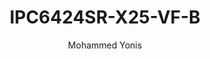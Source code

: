 ---
id: 1
title: "IPC6424SR-X25-VF-B"
desc: "4MP PTZ Camera with 25x Optical Zoom"
img: "/src/assets/content/Prime/IPC6424SR-X25-VF-B.png"
alt: "4MP PTZ Camera with 25x Optical Zoom"
author: "Mohammed Yonis"
reviewBody: "best service and support"
ratingValue: 5

features:
   - "4MP, 1/2.8’’ CMOS sensor for high-quality images"
   - "2688×1520@30fps video resolution"
   - "Ultra 265, H.265, H.264, MJPEG support"
   - "25X optical zoom for clear details"
   - "Smart intrusion detection with false alarm filtering"
   - "People counting and crowd density monitoring"
   - "LightHunter technology for excellent low-light performance"
   - "Smart IR with up to 100m (328ft) night vision"
   - "Power options: DC 12V±25% or PoE+ (IEEE 802.3at)"
   - "2 alarm inputs, 1 alarm output, 1 audio input, 1 audio output"
   - "IP67 waterproof and dustproof rating"
   - "IK10 vandal-resistant design"
publishedTime: "2023-09-15"
modifiedTime: "2023-10-01"
---
